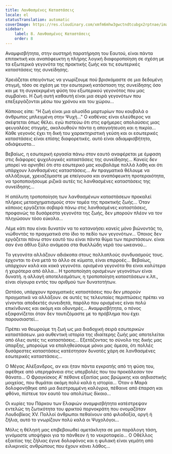 ```yaml
---
title: Λανθασμένες Καταστάσεις
locale: el
statusTranslation: automatic
coverImage: https://res.cloudinary.com/xmfm6mhw3gwctndtcubgx2rptnae/image/upload/v1740468922/small_cover_tratado_de_psicologia_revolucionaria_a4c0dca4e0.webp
sidebar:
    label: 8. Λανθασμένες Καταστάσεις
    order: 8
---
```

Αναμφισβήτητα, στην αυστηρή παρατήρηση του Εαυτού, είναι πάντα επιτακτική και αναπόφευκτη η πλήρης λογική διαφοροποίηση σε σχέση με τα εξωτερικά γεγονότα της πρακτικής ζωής και τις εσωτερικές καταστάσεις της συνείδησης.

Χρειάζεται επειγόντως να γνωρίζουμε πού βρισκόμαστε σε μια δεδομένη στιγμή, τόσο σε σχέση με την εσωτερική κατάσταση της συνείδησης όσο και με τη συγκεκριμένη φύση του εξωτερικού γεγονότος που μας συμβαίνει. Η ζωή αυτή καθαυτή είναι μια σειρά γεγονότων που επεξεργάζονται μέσω του χρόνου και του χώρου...

Κάποιος είπε: "Η ζωή είναι μια αλυσίδα μαρτυρίων που κουβαλά ο άνθρωπος μπλεγμένη στην Ψυχή..." Ο καθένας είναι ελεύθερος να σκέφτεται όπως θέλει. εγώ πιστεύω ότι στις εφήμερες απολαύσεις μιας φευγαλέας στιγμής, ακολουθούν πάντα η απογοήτευση και η πικρία... Κάθε γεγονός έχει τη δική του χαρακτηριστική γεύση και οι εσωτερικές καταστάσεις είναι επίσης διαφορετικές. αυτό είναι αδιαμφισβήτητο, αδιάψευστο...

Βεβαίως, η εσωτερική εργασία πάνω στον εαυτό αναφέρεται με έμφαση στις διάφορες ψυχολογικές καταστάσεις της συνείδησης... Κανείς δεν μπορεί να αρνηθεί ότι στο εσωτερικό μας κουβαλάμε πολλά λάθη και ότι υπάρχουν λανθασμένες καταστάσεις... Αν πραγματικά θέλουμε να αλλάξουμε, χρειαζόμαστε με επείγουσα και αναπόφευκτη προτεραιότητα, να τροποποιήσουμε ριζικά αυτές τις λανθασμένες καταστάσεις της συνείδησης...

Η απόλυτη τροποποίηση των λανθασμένων καταστάσεων προκαλεί πλήρεις μετασχηματισμούς στον τομέα της πρακτικής ζωής... Όταν κάποιος εργάζεται σοβαρά πάνω στις λανθασμένες καταστάσεις, προφανώς τα δυσάρεστα γεγονότα της ζωής, δεν μπορούν πλέον να τον πληγώσουν τόσο εύκολα...

Λέμε κάτι που είναι δυνατόν να το κατανοήσει κανείς μόνο βιώνοντάς το, νιώθοντάς το πραγματικά στο ίδιο το πεδίο των γεγονότων... Όποιος δεν εργάζεται πάνω στον εαυτό του είναι πάντα θύμα των περιστάσεων. είναι σαν ένα άθλιο ξύλο ανάμεσα στα θυελλώδη νερά του ωκεανού...

Τα γεγονότα αλλάζουν αδιάκοπα στους πολλαπλούς συνδυασμούς τους. έρχονται το ένα μετά το άλλο σε κύματα, είναι επιρροές... Βεβαίως, υπάρχουν καλά και κακά γεγονότα. ορισμένα γεγονότα θα είναι καλύτερα ή χειρότερα από άλλα... Η τροποποίηση ορισμένων γεγονότων είναι δυνατή. η αλλαγή αποτελεσμάτων, η τροποποίηση καταστάσεων κ.λπ., είναι σίγουρα εντός του αριθμού των δυνατοτήτων.

Ωστόσο, υπάρχουν πραγματικές καταστάσεις που δεν μπορούν πραγματικά να αλλάξουν. σε αυτές τις τελευταίες περιπτώσεις πρέπει να γίνονται αποδεκτές συνειδητά, παρόλο που ορισμένες είναι πολύ επικίνδυνες και ακόμη και οδυνηρές... Αναμφισβήτητα, ο πόνος εξαφανίζεται όταν δεν ταυτιζόμαστε με το πρόβλημα που έχει παρουσιαστεί...

Πρέπει να θεωρούμε τη ζωή ως μια διαδοχική σειρά εσωτερικών καταστάσεων. μια αυθεντική ιστορία της ιδιαίτερης ζωής μας αποτελείται από όλες αυτές τις καταστάσεις... Εξετάζοντας το σύνολο της δικής μας ύπαρξης, μπορούμε να επαληθεύσουμε μόνοι μας άμεσα, ότι πολλές δυσάρεστες καταστάσεις κατέστησαν δυνατές χάρη σε λανθασμένες εσωτερικές καταστάσεις...

Ο Μέγας Αλέξανδρος, αν και ήταν πάντα εγκρατής από τη φύση του, αφέθηκε από υπερηφάνεια στις υπερβολές που του προκάλεσαν τον θάνατο... Ο Φραγκίσκος Α' πέθανε εξαιτίας μιας βρώμικης και αηδιαστικής μοιχείας, που θυμάται ακόμη πολύ καλά η ιστορία... Όταν ο Μαρά δολοφονήθηκε από μια διεστραμμένη καλόγρια, πέθαινε από έπαρση και φθόνο, πίστευε τον εαυτό του απολύτως δίκαιο...

Οι κυρίες του Πάρκου των Ελαφιών αναμφισβήτητα κατέστρεψαν εντελώς τη ζωτικότητα του φρικτού πορνοκράτη που ονομαζόταν Λουδοβίκος XV. Πολλοί άνθρωποι πεθαίνουν από φιλοδοξία, οργή ή ζήλια, αυτό το γνωρίζουν πολύ καλά οι Ψυχολόγοι...

Μόλις η θέλησή μας επιβεβαιωθεί αμετάκλητα σε μια παράλογη τάση, γινόμαστε υποψήφιοι για το πάνθεον ή το νεκροταφείο... Ο Οθέλλος εξαιτίας της ζήλιας έγινε δολοφόνος και η φυλακή είναι γεμάτη από ειλικρινείς ανθρώπους που έχουν κάνει λάθος...

